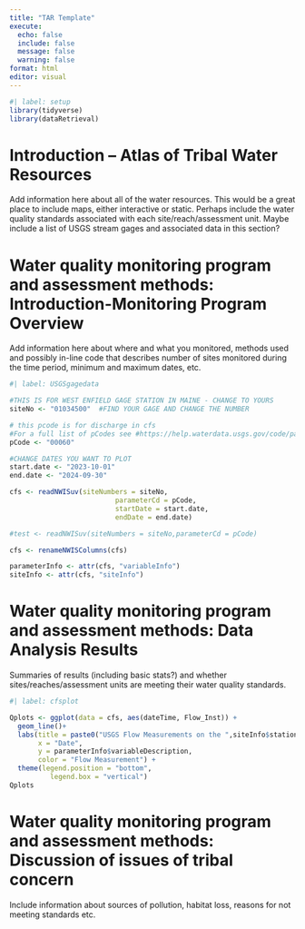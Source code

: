 ```yaml
---
title: "TAR Template"
execute:
  echo: false
  include: false
  message: false
  warning: false
format: html
editor: visual
---
```


```r
#| label: setup
library(tidyverse)
library(dataRetrieval)

```




# Introduction – Atlas of Tribal Water Resources

Add information here about all of the water resources. This would be a great place to include maps, either interactive or static. Perhaps include the water quality standards associated with each site/reach/assessment unit. Maybe include a list of USGS stream gages and associated data in this section?

# Water quality monitoring program and assessment methods: Introduction-Monitoring Program Overview

Add information here about where and what you monitored, methods used and possibly in-line code that describes number of sites monitored during the time period, minimum and maximum dates, etc.

```r
#| label: USGSgagedata

#THIS IS FOR WEST ENFIELD GAGE STATION IN MAINE - CHANGE TO YOURS
siteNo <- "01034500"  #FIND YOUR GAGE AND CHANGE THE NUMBER

# this pcode is for discharge in cfs
#For a full list of pCodes see #https://help.waterdata.usgs.gov/code/parameter_cd_query?fmt=rdb&inline=true&group_cd=%
pCode <- "00060"

#CHANGE DATES YOU WANT TO PLOT
start.date <- "2023-10-01"
end.date <- "2024-09-30"

cfs <- readNWISuv(siteNumbers = siteNo,
                          parameterCd = pCode,
                          startDate = start.date,
                          endDate = end.date)

#test <- readNWISuv(siteNumbers = siteNo,parameterCd = pCode)

cfs <- renameNWISColumns(cfs)

parameterInfo <- attr(cfs, "variableInfo")
siteInfo <- attr(cfs, "siteInfo")

```



# Water quality monitoring program and assessment methods: Data Analysis Results

Summaries of results (including basic stats?) and whether sites/reaches/assessment units are meeting their water quality standards.

```r
#| label: cfsplot

Qplots <- ggplot(data = cfs, aes(dateTime, Flow_Inst)) +
  geom_line()+
  labs(title = paste0("USGS Flow Measurements on the ",siteInfo$station_nm), 
       x = "Date", 
       y = parameterInfo$variableDescription, 
       color = "Flow Measurement") +
  theme(legend.position = "bottom",
          legend.box = "vertical")
Qplots
```


# Water quality monitoring program and assessment methods: Discussion of issues of tribal concern

Include information about sources of pollution, habitat loss, reasons for not meeting standards etc.
